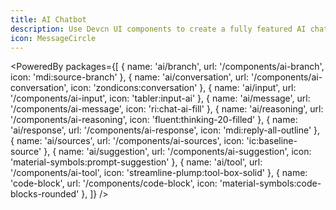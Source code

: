 ```yaml
---
title: AI Chatbot
description: Use Devcn UI components to create a fully featured AI chatbot interface.
icon: MessageCircle
---
```


<PoweredBy packages={[
  { name: 'ai/branch', url: '/components/ai-branch', icon: 'mdi:source-branch' },
  { name: 'ai/conversation', url: '/components/ai-conversation', icon: 'zondicons:conversation' },
  { name: 'ai/input', url: '/components/ai-input', icon: 'tabler:input-ai' },
  { name: 'ai/message', url: '/components/ai-message', icon: 'ri:chat-ai-fill' },
  { name: 'ai/reasoning', url: '/components/ai-reasoning', icon: 'fluent:thinking-20-filled' },
  { name: 'ai/response', url: '/components/ai-response', icon: 'mdi:reply-all-outline' },
  { name: 'ai/sources', url: '/components/ai-sources', icon: 'ic:baseline-source' },
  { name: 'ai/suggestion', url: '/components/ai-suggestion', icon: 'material-symbols:prompt-suggestion' },
  { name: 'ai/tool', url: '/components/ai-tool', icon: 'streamline-plump:tool-box-solid' },
  { name: 'code-block', url: '/components/code-block', icon: 'material-symbols:code-blocks-rounded' },
]} />

<Preview path="ai-chatbot" type="block" />